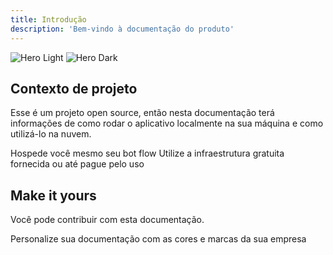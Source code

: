 ```yaml
---
title: Introdução
description: 'Bem-vindo à documentação do produto'
---
```


<img
  className="block dark:hidden"
  src="/images/hero-light.svg"
  alt="Hero Light"
/>
<img
  className="hidden dark:block"
  src="/images/hero-dark.svg"
  alt="Hero Dark"
/>

## Contexto de projeto

Esse é um projeto open source, então nesta documentação terá informações de como rodar o aplicativo localmente na sua máquina e como utilizá-lo na nuvem.

<CardGroup cols={2}>
  <Card
    title="Self-hosting"
    icon="pen-to-square"
    href="https://mintlify.com/docs/quickstart"
  >
    Hospede você mesmo seu bot flow
  </Card>
  <Card
    title="Learn"
    icon="image"
    href="https://mintlify.com/docs/development"
  >
    Utilize a infraestrutura gratuita fornecida ou até pague pelo uso
  </Card>
</CardGroup>

## Make it yours

Você pode contribuir com esta documentação.

<CardGroup cols={2}>
  <Card
    title="Contribuir"
    icon="graduation-cap"
    href="https://mintlify.com/docs/settings/global"
  >
    Personalize sua documentação com as cores e marcas da sua empresa
  </Card>
  
</CardGroup>
